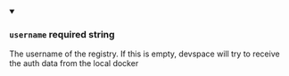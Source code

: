 
<details className="config-field" data-expandable="false" open>
<summary>

### `username` <span class="config-field-required" data-required="false">required</span> <span class="config-field-type">string</span> <span class="config-field-default"></span> <span class="config-field-enum"></span>

The username of the registry. If this is empty, devspace will try
to receive the auth data from the local docker

</summary>



</details>
